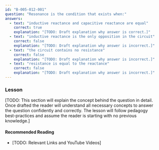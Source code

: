 ```yaml
---
id: "B-005-012-001"
question: "Resonance is the condition that exists when:"
answers:
  - text: "inductive reactance and capacitive reactance are equal"
    correct: true
    explanation: "[TODO: Draft explanation why answer is correct.]"
  - text: "inductive reactance is the only opposition in the circuit"
    correct: false
    explanation: "[TODO: Draft explanation why answer is incorrect.]"
  - text: "the circuit contains no resistance"
    correct: false
    explanation: "[TODO: Draft explanation why answer is incorrect.]"
  - text: "resistance is equal to the reactance"
    correct: false
    explanation: "[TODO: Draft explanation why answer is incorrect.]"
---
```


### Lesson

[TODO: This section will explain the concept behind the question in detail. Once drafted the reader will understand all necessary concepts to answer the question confidently and correctly. The lesson will follow pedagogy best-practices and assume the reader is starting with no previous knowledge.]

#### Recommended Reading

- [TODO: Relevant Links and YouTube Videos]
